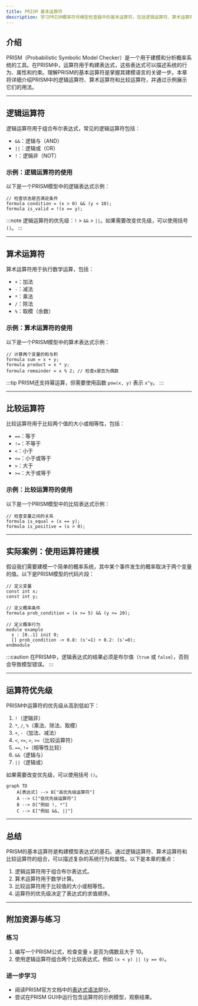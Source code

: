 ```yaml
---
title: PRISM 基本运算符
description: 学习PRISM概率符号模型检查器中的基本运算符，包括逻辑运算符、算术运算符和比较运算符的使用方法及实际应用场景。
---
```


## 介绍

PRISM（Probabilistic Symbolic Model Checker）是一个用于建模和分析概率系统的工具。在PRISM中，运算符用于构建表达式，这些表达式可以描述系统的行为、属性和约束。理解PRISM的基本运算符是掌握其建模语言的关键一步。本章将详细介绍PRISM中的逻辑运算符、算术运算符和比较运算符，并通过示例展示它们的用法。

---

## 逻辑运算符

逻辑运算符用于组合布尔表达式，常见的逻辑运算符包括：

- `&&`：逻辑与（AND）
- `||`：逻辑或（OR）
- `!`：逻辑非（NOT）

### 示例：逻辑运算符的使用
以下是一个PRISM模型中的逻辑表达式示例：

```prism
// 检查状态是否满足条件
formula condition = (x > 0) && (y < 10);
formula is_valid = !(x == y);
```

:::note
逻辑运算符的优先级：`!` > `&&` > `||`。如果需要改变优先级，可以使用括号 `()`。
:::

---

## 算术运算符

算术运算符用于执行数学运算，包括：

- `+`：加法
- `-`：减法
- `*`：乘法
- `/`：除法
- `%`：取模（余数）

### 示例：算术运算符的使用
以下是一个PRISM模型中的算术表达式示例：

```prism
// 计算两个变量的和与积
formula sum = x + y;
formula product = x * y;
formula remainder = x % 2; // 检查x是否为偶数
```

:::tip
PRISM还支持幂运算，但需要使用函数 `pow(x, y)` 表示 `x^y`。
:::

---

## 比较运算符

比较运算符用于比较两个值的大小或相等性，包括：

- `==`：等于
- `!=`：不等于
- `<`：小于
- `<=`：小于或等于
- `>`：大于
- `>=`：大于或等于

### 示例：比较运算符的使用
以下是一个PRISM模型中的比较表达式示例：

```prism
// 检查变量之间的关系
formula is_equal = (x == y);
formula is_positive = (x > 0);
```

---

## 实际案例：使用运算符建模

假设我们需要建模一个简单的概率系统，其中某个事件发生的概率取决于两个变量的值。以下是PRISM模型的代码片段：

```prism
// 定义变量
const int x;
const int y;

// 定义概率条件
formula prob_condition = (x >= 5) && (y <= 20);

// 定义概率行为
module example
  s : [0..1] init 0;
  [] prob_condition -> 0.8: (s'=1) + 0.2: (s'=0);
endmodule
```

:::caution
在PRISM中，逻辑表达式的结果必须是布尔值（`true` 或 `false`），否则会导致模型错误。
:::

---

## 运算符优先级

PRISM中运算符的优先级从高到低如下：

1. `!`（逻辑非）
2. `*`, `/`, `%`（乘法、除法、取模）
3. `+`, `-`（加法、减法）
4. `<`, `<=`, `>`, `>=`（比较运算符）
5. `==`, `!=`（相等性比较）
6. `&&`（逻辑与）
7. `||`（逻辑或）

如果需要改变优先级，可以使用括号 `()`。

```mermaid
graph TD
    A[表达式] --> B["高优先级运算符"]
    A --> C["低优先级运算符"]
    B --> D["例如 !, *"]
    C --> E["例如 &&, ||"]
```

---

## 总结

PRISM的基本运算符是构建模型表达式的基石。通过逻辑运算符、算术运算符和比较运算符的组合，可以描述复杂的系统行为和属性。以下是本章的重点：

1. 逻辑运算符用于组合布尔表达式。
2. 算术运算符用于数学计算。
3. 比较运算符用于比较值的大小或相等性。
4. 运算符的优先级决定了表达式的求值顺序。

---

## 附加资源与练习

### 练习
1. 编写一个PRISM公式，检查变量 `x` 是否为偶数且大于 10。
2. 使用逻辑运算符组合两个比较表达式，例如 `(x < y) || (y == 0)`。

### 进一步学习
- 阅读PRISM官方文档中的[表达式语法](https://www.prismmodelchecker.org/manual/ThePRISMLanguage/Expressions)部分。
- 尝试在PRISM GUI中运行包含运算符的示例模型，观察结果。